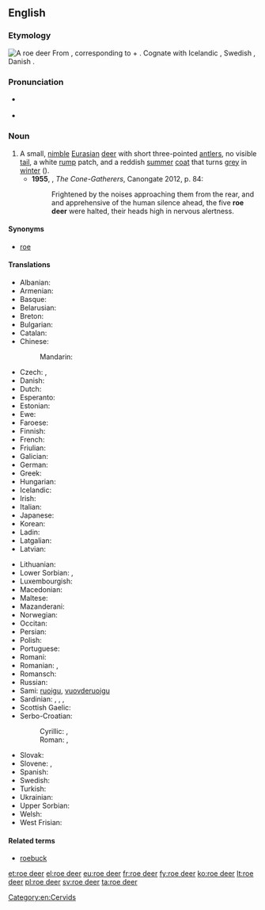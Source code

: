 ==English==
{{wikipedia}}

===Etymology===
[[Image:Capreolus capreolus (Marek Szczepanek).jpg|thumb|A roe deer]]
From {{etyl|ang}} {{term|rahdeor|rāhdēor|roe deer|lang=ang}}, corresponding to {{term|roe}} + {{term|deer}}. Cognate with Icelandic {{term|rádýr|lang=is}}, Swedish {{term|rådjur|lang=sv}}, Danish {{term|rådyr|lang=da}}.

===Pronunciation===
* {{a|UK}} {{IPA|/ˈɹəʊˌdɪə/}}
* {{audio|en-uk-roe deer.ogg|Audio (UK)}}

===Noun===
{{en-noun|head=[[roe]] [[deer]]|roe deer}}

# A small, [[nimble]] [[Eurasian]] [[deer]] with short three-pointed [[antlers]], no visible [[tail]], a white [[rump]] patch, and a reddish [[summer]] [[coat]] that turns [[grey]] in [[winter]] ({{taxlink|Capreolus capreolus|species}}).
#* '''1955''', {{w|Robin Jenkins}}, ''The Cone-Gatherers'', Canongate 2012, p. 84:
#*: Frightened by the noises approaching them from the rear, and and apprehensive of the human silence ahead, the five '''roe deer''' were halted, their heads high in nervous alertness.

====Synonyms====
* [[roe]]

====Translations====
{{trans-top|small deer species, ''Capreolus capreolus''}}
* Albanian: {{t-|sq|kaprolli}}
* Armenian: {{t-|hy|այծյամ|tr=aycyam}}
* Basque: {{t+|eu|orkatz}}
* Belarusian: {{t-|be|казуля|f|tr=kazúlja}}
* Breton: {{t+|br|yourc’h}}
* Bulgarian: {{t+|bg|сърна|tr=sárna}}
* Catalan: {{t-|ca|cabirol|m}}
* Chinese:
*: Mandarin: {{t|cmn|西方狍|tr=xīfāngpáo|sc=Hani}}
* Czech: {{t+|cs|srna|f}}, {{t+|cs|srnec|m}}
* Danish: {{t-|da|rådyr}}
* Dutch: {{t+|nl|ree|m}}
* Esperanto: {{t-|eo|kapreolo}}
* Estonian: {{t-|et|metskits}}
* Ewe: {{tø|ee|afia|n}}
* Faroese: {{t-|fo|rádýr}}
* Finnish: {{t+|fi|metsäkauris}}
* French: {{t+|fr|chevreuil|m}}
* Friulian: {{tø|fur|cjavrűl}}
* Galician: {{t-|gl|corzo|m}}
* German: {{t+|de|Reh|n}}
* Greek: {{t+|el|ζαρκάδι|n|tr=zarkádi}}
* Hungarian: {{t+|hu|őz}}
* Icelandic: {{t-|is|rádýr}}
* Irish: {{t-|ga|fia odhar|m}}
* Italian: {{t+|it|capriolo|m}}
* Japanese: {{t-|ja|ノロジカ|tr=norojika|sc=Jpan}}
* Korean: {{t+|ko|노루|tr=noru|sc=Hang}}
* Ladin: {{tø|lld|capriol}}
* Latgalian: {{tø|ltg|meža koza|f}}
* Latvian: {{t+|lv|stirna}}
{{trans-mid}}
* Lithuanian: {{t+|lt|stirna|f}}
* Lower Sorbian: {{tø|dsb|sarna}}, {{tø|dsb|serna}}
* Luxembourgish: {{t-|lb|Réi|n}}
* Macedonian: {{t-|mk|срна|tr=srna}}
* Maltese: {{t-|mt|ċerfa}}
* Mazanderani: {{tø|mzn|شوکا}}
* Norwegian: {{t+|no|rådyr|n}}
* Occitan: {{t+|oc|cabiròl}}
* Persian: {{t+|fa|شوکا|tr=šukâ|sc=fa-Arab}}
* Polish: {{t+|pl|sarna}}
* Portuguese: {{t+|pt|corço|m}}
* Romani: {{tø|rom|kaperiwara|f}}
* Romanian: {{t-|ro|căprior}}, {{t+|ro|căprioară}}
* Romansch: {{tø|rom|chavriel}}
* Russian: {{t+|ru|косуля|f|tr=kosúlja}}
* Sami: [[ruoigu]], [[vuovderuoigu]]
* Sardinian: {{t-|sc|crabiolu}}, {{t-|sc|bettu}}, {{t-|sc|betta}}, {{t-|sc|crabolu}}
* Scottish Gaelic: {{t-|gd|earb|f}}
* Serbo-Croatian:
*: Cyrillic: {{t-|sh|срна|f}}, {{t-|sh|срндаћ|m}}
*: Roman: {{t-|sh|srna|f}}, {{t-|sh|srndać|m}}
* Slovak: {{t-|sk|srna|f}}
* Slovene: {{t-|sl|srna|f}}, {{t-|sl|srnjak|m}}
* Spanish: {{t-|es|corzo|m}}
* Swedish: {{t+|sv|rådjur}}
* Turkish: {{t+|tr|karaca}}
* Ukrainian: {{t-|uk|козуля|f|tr=kozúlja}}
* Upper Sorbian: {{t-|hsb|sorna}}
* Welsh: {{t+|cy|iwrch}}
* West Frisian: {{t+|fy|ree}}
{{trans-bottom}}

====Related terms====
* [[roebuck]]

[[Category:en:Cervids]]

[[et:roe deer]]
[[el:roe deer]]
[[eu:roe deer]]
[[fr:roe deer]]
[[fy:roe deer]]
[[ko:roe deer]]
[[lt:roe deer]]
[[pl:roe deer]]
[[sv:roe deer]]
[[ta:roe deer]]